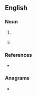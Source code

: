 ==English==

===Noun===
{{en-noun|~}}

# {{lb|en|business|countable}} {{initialism of|en|[[woman|women]]'s [[business]] [[enterprise]]}}
# {{lb|en|software|uncountable}} {{initialism of|en|[[Web]]-[[based]] [[engineering|Engineering]]}}

===References===
* {{pedia|WBE}}

===Anagrams===
* {{anagrams|en|a=bew|Bew|EBW|Web|web}}